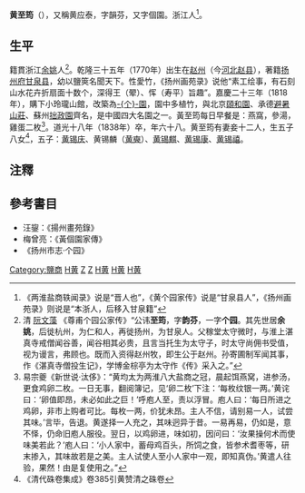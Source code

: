 '''黄至筠'''（{{bd|1770年||1838年|}}），又稱黄应泰，字韻芬，又字個園。浙江人<ref>《两淮盐商轶闻录》说是“晋人也”，《黄个园家传》说是“甘泉县人”，《扬州画苑录》则说是“本浙人，后移入甘泉籍”</ref>。

==生平==
籍貫浙江[[余姚|余姚]]人<ref>清 [[阮文藻|阮文藻]] 《尊甫个园公家传》“公讳'''至筠'''，字'''韵芬'''，一字'''个园'''。其先世居'''余姚'''，后徙杭州，为仁和人，再徙扬州，为甘泉人。父稼堂太守微时，与淮上湛真寺戒僧闻谷善，闻谷相其必贵，且言当托生为太守子，时太守尚佣书受值，视为谩言，弗顾也。既而入资得赵州牧，即生公于赵州。孙寄圃制军闻其事，作《湛真寺僧投生记》，学博金棕亭为太守作《传》采入之。”</ref>。乾隆三十五年（1770年）出生在[[赵州直隶州|赵州]]（今[[河北|河北]][[赵县|赵县]]），著籍[[扬州府|扬州府]][[甘泉县_(清朝)|甘泉县]]，幼以鹽筴名聞天下。性愛竹，《扬州画苑录》说他“素工绘事，有石刻山水花卉折扇面十数个，深得王（翚）、恽（寿平）旨趣”。嘉慶二十三年（1818年），購下小玲瓏山館，改築為[[个園|-{个}-園]]，園中多植竹，與北京[[頤和園|頤和園]]、承德[[避暑山莊|避暑山莊]]、蘇州[[拙政園|拙政園]]齊名，是中國四大名園之一。黃至筠每日早餐是：燕窩，參湯，雞蛋二枚<ref>易宗夔《新世说·汰侈》：“黄均太为两淮八大盐商之冠，晨起饵燕窝，进参汤，更食鸡卵二枚。一日无事，翻阅簿记，见‘卵二枚’下注：‘每枚纹银一两。’黄诧曰：‘卵值即昂，未必如此之巨！’呼庖人至，责以浮冒。庖人曰：‘每日所进之鸡卵，非市上购者可比。每枚一两，价犹未昂。主人不信，请别易一人，试尝其味。’言毕，告退。黄遂择一人充之，其味迥异于昔。一易再易，仍如是，意不怿，仍命旧庖人服役。翌日，以鸡卵进，味如初，因问曰：‘汝果操何术而使味美若此？’庖人曰：‘小人家中，蓄母鸡百头，所饲之食，皆参术耆枣等，研末掺入，其味故若是之美。主人试使人至小人家中一观，即知真伪。’黄遣人往验，果然！由是复使用之。”</ref>。道光十八年（1838年）卒，年六十八。黄至筠有妻妾十二人，生五子八女<ref>《清代硃卷集成》卷385引黄赞清之硃卷</ref>，五子：[[黄锡庆|黄锡庆]]、黄锡麟（[[黄奭|黄奭]]）、[[黄锡麒|黄锡麒]]、[[黄锡康|黄锡康]]、[[黄锡禧|黄锡禧]]。

==注釋==
{{reflist|2}}

==參考書目==
* 汪鋆：《揚州畫苑錄》
* 梅曾亮：《黃個園家傳》
* 《扬州市志·个园》

[[Category:鹽商|Category:鹽商]]
[[Category:余姚人|H黄]]
[[Category:黄应泰家族|Z]]
[[Category:余姚黄氏|Z]]
[[Category:清朝商人|H黄]]
[[Category:宁波商帮|H黄]]
[[Category:清朝画家|H黄]]